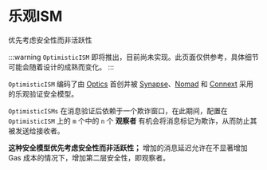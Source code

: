 # 乐观ISM

优先考虑安全性而非活跃性

:::warning
`OptimisticISM` 即将推出，目前尚未实现。此页面仅供参考，具体细节可能会随着设计的成熟而变化。
:::

`OptimisticISM` 编码了由 [Optics](https://docs.celo.org/protocol/bridge/optics) 首创并被 [Synapse](https://docs.synapseprotocol.com/docs/RFQ/Security/#proofs)、[Nomad](https://docs.nomad.xyz/the-nomad-protocol/verification-mechanisms/optimistic-verification) 和 [Connext](https://blog.connext.network/optimistic-bridges-fb800dc7b0e0) 采用的乐观验证安全模型。

`OptimisticISMs` 在消息验证后依赖于一个欺诈窗口，在此期间，配置在 `OptimisticISM` 上的 `m` 个中的 `n` 个 **观察者** 有机会将消息标记为欺诈，从而防止其被发送给接收者。

**这种安全模型优先考虑安全性而非活跃性；** 增加的消息延迟允许在不显著增加 Gas 成本的情况下，增加第二层安全性，即观察者。
